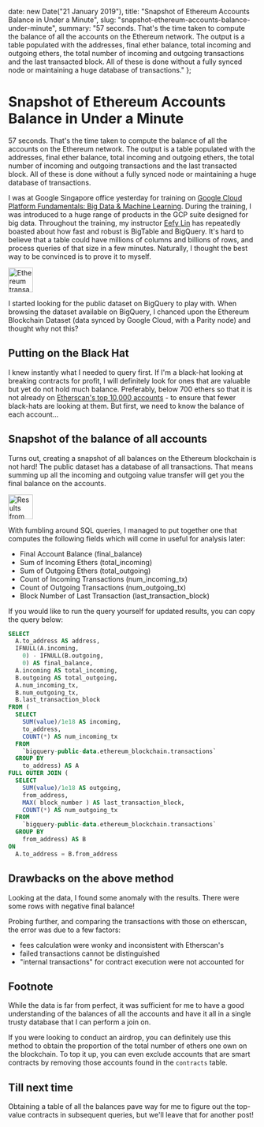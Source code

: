
  date: new Date("21 January 2019"),
  title: "Snapshot of Ethereum Accounts Balance in Under a Minute",
  slug: "snapshot-ethereum-accounts-balance-under-minute",
  summary: "57 seconds. That's the time taken to compute the balance of all the accounts on the Ethereum network. The output is a table populated with the addresses, final ether balance, total incoming and outgoing ethers, the total number of incoming and outgoing transactions and the last transacted block. All of these is done without a fully synced node or maintaining a huge database of transactions."
};

Snapshot of Ethereum Accounts Balance in Under a Minute
===

57 seconds. That's the time taken to compute the balance of all the accounts on the Ethereum network. The output is a table populated with the addresses, final ether balance, total incoming and outgoing ethers, the total number of incoming and outgoing transactions and the last transacted block. All of these is done without a fully synced node or maintaining a huge database of transactions. 

I was at Google Singapore office yesterday for training on [Google Cloud Platform Fundamentals: Big Data & Machine Learning](https://www.coursera.org/learn/gcp-big-data-ml-fundamentals). During the training, I was introduced to a huge range of products in the GCP suite designed for big data. Throughout the training, my instructor [Eefy Lin](https://www.linkedin.com/in/eefy-lin-22a68a65/) has repeatedly boasted about how fast and robust is BigTable and BigQuery. It's hard to believe that a table could have millions of columns and billions of rows, and process queries of that size in a few minutes. Naturally, I thought the best way to be convinced is to prove it to myself. 

<Image
  width="50"
  src="/blog/2019/1/ethereum-transaction-dataset.png"
  alt="Ethereum transaction dataset on Google BigQuery as public dataset"
  caption="Ethereum transaction dataset on Google BigQuery as public dataset"
/>

I started looking for the public dataset on BigQuery to play with. When browsing the dataset available on BigQuery, I chanced upon the Ethereum Blockchain Dataset (data synced by Google Cloud, with a Parity node) and thought why not this?

## Putting on the Black Hat

I knew instantly what I needed to query first. If I'm a black-hat looking at breaking contracts for profit, I will definitely look for ones that are valuable but yet do not hold much balance. Preferably, below 700 ethers so that it is not already on [Etherscan's top 10,000 accounts](https://etherscan.io/accounts/400?) - to ensure that fewer black-hats are looking at them. But first, we need to know the balance of each account...

## Snapshot of the balance of all accounts

Turns out, creating a snapshot of all balances on the Ethereum blockchain is not hard! The public dataset has a database of all transactions. That means summing up all the incoming and outgoing value transfer will get you the final balance on the accounts. 

<Image
  width="50"
  src="/blog/2019/1/query-balance-summary.png"
  alt="Results from the balance query"
  caption="Results from the balance query"
/>

With fumbling around SQL queries, I managed to put together one that computes the following fields which will come in useful for analysis later: 

- Final Account Balance (final_balance)
- Sum of Incoming Ethers (total_incoming)
- Sum of Outgoing Ethers (total_outgoing)
- Count of Incoming Transactions (num_incoming_tx)
- Count of Outgoing Transactions (num_outgoing_tx)
- Block Number of Last Transaction (last_transaction_block)

If you would like to run the query yourself for updated results, you can copy the query below: 

```sql
SELECT
  A.to_address AS address,
  IFNULL(A.incoming,
    0) - IFNULL(B.outgoing,
    0) AS final_balance,
  A.incoming AS total_incoming,
  B.outgoing AS total_outgoing,
  A.num_incoming_tx,
  B.num_outgoing_tx,
  B.last_transaction_block
FROM (
  SELECT
    SUM(value)/1e18 AS incoming,
    to_address,
    COUNT(*) AS num_incoming_tx
  FROM
    `bigquery-public-data.ethereum_blockchain.transactions`
  GROUP BY
    to_address) AS A
FULL OUTER JOIN (
  SELECT
    SUM(value)/1e18 AS outgoing,
    from_address,
    MAX( block_number ) AS last_transaction_block,
    COUNT(*) AS num_outgoing_tx
  FROM
    `bigquery-public-data.ethereum_blockchain.transactions`
  GROUP BY
    from_address) AS B
ON
  A.to_address = B.from_address
```

## Drawbacks on the above method

Looking at the data, I found some anomaly with the results. There were some rows with negative final balance!

Probing further, and comparing the transactions with those on etherscan, the error was due to a few factors: 
- fees calculation were wonky and inconsistent with Etherscan's
- failed transactions cannot be distinguished
- "internal transactions" for contract execution were not accounted for

## Footnote

While the data is far from perfect, it was sufficient for me to have a good understanding of the balances of all the accounts and have it all in a single trusty database that I can perform a join on.

If you were looking to conduct an airdrop, you can definitely use this method to obtain the proportion of the total number of ethers one own on the blockchain. To top it up, you can even exclude accounts that are smart contracts by removing those accounts found in the `contracts` table.

## Till next time

Obtaining a table of all the balances pave way for me to figure out the top-value contracts in subsequent queries, but we'll leave that for another post!
